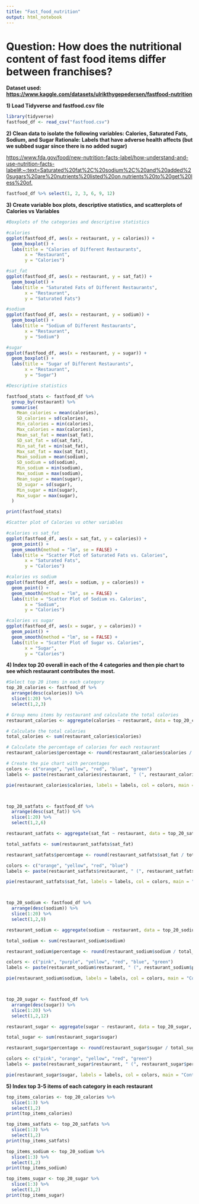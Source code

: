 ```yaml
---
title: "Fast_food_nutrition"
output: html_notebook
---
```


# **Question: How does the nutritional content of fast food items differ between franchises?**

**Dataset used: <https://www.kaggle.com/datasets/ulrikthygepedersen/fastfood-nutrition>**

**1) Load Tidyverse and fastfood.csv file**

```r
library(tidyverse)
fastfood_df <- read_csv("fastfood.csv")

```

**2) Clean data to isolate the following variables: Calories, Saturated Fats, Sodium, and Sugar
Rationale: Labels that have adverse health affects (but we subbed sugar since there is no added sugar)**

<https://www.fda.gov/food/new-nutrition-facts-label/how-understand-and-use-nutrition-facts-label#:~:text=Saturated%20fat%2C%20sodium%2C%20and%20added%20sugars%20are%20nutrients%20listed%20on,nutrients%20to%20get%20less%20of.>

```r

fastfood_df %>% select(1, 2, 3, 6, 9, 12)

```

**3) Create variable box plots, descriptive statistics, and scatterplots of Calories vs Variables**

```r
#Boxplots of the categories and descriptive statistics

#calories
ggplot(fastfood_df, aes(x = restaurant, y = calories)) +
  geom_boxplot() +
  labs(title = "Calories of Different Restaurants",
       x = "Restaurant",
       y = "Calories")

#sat_fat
ggplot(fastfood_df, aes(x = restaurant, y = sat_fat)) +
  geom_boxplot() +
  labs(title = "Saturated Fats of Different Restaurants",
       x = "Restaurant",
       y = "Saturated Fats")

#sodium
ggplot(fastfood_df, aes(x = restaurant, y = sodium)) +
  geom_boxplot() +
  labs(title = "Sodium of Different Restaurants",
       x = "Restaurant",
       y = "Sodium")

#sugar
ggplot(fastfood_df, aes(x = restaurant, y = sugar)) +
  geom_boxplot() +
  labs(title = "Sugar of Different Restaurants",
       x = "Restaurant",
       y = "Sugar")
```

```r
#Descriptive statistics

fastfood_stats <- fastfood_df %>%
  group_by(restaurant) %>%
  summarise(
    Mean_calories = mean(calories),
    SD_calories = sd(calories),
    Min_calories = min(calories),
    Max_calories = max(calories),
    Mean_sat_fat = mean(sat_fat),
    SD_sat_fat = sd(sat_fat),
    Min_sat_fat = min(sat_fat),
    Max_sat_fat = max(sat_fat),
    Mean_sodium = mean(sodium),
    SD_sodium = sd(sodium),
    Min_sodium = min(sodium),
    Max_sodium = max(sodium),
    Mean_sugar = mean(sugar),
    SD_sugar = sd(sugar),
    Min_sugar = min(sugar),
    Max_sugar = max(sugar),
  )

print(fastfood_stats)
```

```r

#Scatter plot of Calories vs other variables

#calories vs sat_fat
ggplot(fastfood_df, aes(x = sat_fat, y = calories)) +
  geom_point() +
  geom_smooth(method = "lm", se = FALSE) +
  labs(title = "Scatter Plot of Saturated Fats vs. Calories",
       x = "Saturated Fats",
       y = "Calories")

#calories vs sodium
ggplot(fastfood_df, aes(x = sodium, y = calories)) +
  geom_point() +
  geom_smooth(method = "lm", se = FALSE) +
  labs(title = "Scatter Plot of Sodium vs. Calories",
       x = "Sodium",
       y = "Calories")

#calories vs sugar
ggplot(fastfood_df, aes(x = sugar, y = calories)) +
  geom_point() +
  geom_smooth(method = "lm", se = FALSE) +
  labs(title = "Scatter Plot of Sugar vs. Calories",
       x = "Sugar",
       y = "Calories")
```

**4) Index top 20 overall in each of the 4 categories and then pie chart to see which restaurant contributes the most.**

```r
#Select top 20 items in each category
top_20_calories <- fastfood_df %>%
  arrange(desc(calories)) %>%
  slice(1:20) %>%
  select(1,2,3)

# Group menu items by restaurant and calculate the total calories
restaurant_calories <- aggregate(calories ~ restaurant, data = top_20_calories, FUN = sum)

# Calculate the total calories
total_calories <- sum(restaurant_calories$calories)

# Calculate the percentage of calories for each restaurant
restaurant_calories$percentage <- round(restaurant_calories$calories / total_calories * 100, 2)

# Create the pie chart with percentages
colors <- c("orange", "yellow", "red", "blue", "green")
labels <- paste(restaurant_calories$restaurant, " (", restaurant_calories$percentage, "%)", sep = "")

pie(restaurant_calories$calories, labels = labels, col = colors, main = "Contributions of Restaurants to Total Calories")



top_20_satfats <- fastfood_df %>%
  arrange(desc(sat_fat)) %>%
  slice(1:20) %>%
  select(1,2,6)

restaurant_satfats <- aggregate(sat_fat ~ restaurant, data = top_20_satfats, FUN = sum)

total_satfats <- sum(restaurant_satfats$sat_fat)

restaurant_satfats$percentage <- round(restaurant_satfats$sat_fat / total_satfats * 100, 2)

colors <- c("orange", "yellow", "red", "blue")
labels <- paste(restaurant_satfats$restaurant, " (", restaurant_satfats$percentage, "%)", sep = "")

pie(restaurant_satfats$sat_fat, labels = labels, col = colors, main = "Contributions of Restaurants to Saturated Fat")



top_20_sodium <- fastfood_df %>%
  arrange(desc(sodium)) %>%
  slice(1:20) %>%
  select(1,2,9)

restaurant_sodium <- aggregate(sodium ~ restaurant, data = top_20_sodium, FUN = sum)

total_sodium <- sum(restaurant_sodium$sodium)

restaurant_sodium$percentage <- round(restaurant_sodium$sodium / total_sodium * 100, 2)

colors <- c("pink", "purple", "yellow", "red", "blue", "green")
labels <- paste(restaurant_sodium$restaurant, " (", restaurant_sodium$percentage, "%)", sep = "")

pie(restaurant_sodium$sodium, labels = labels, col = colors, main = "Contributions of Restaurants to Sodium")



top_20_sugar <- fastfood_df %>%
  arrange(desc(sugar)) %>%
  slice(1:20) %>%
  select(1,2,12)

restaurant_sugar <- aggregate(sugar ~ restaurant, data = top_20_sugar, FUN = sum)

total_sugar <- sum(restaurant_sugar$sugar)

restaurant_sugar$percentage <- round(restaurant_sugar$sugar / total_sugar * 100, 2)

colors <- c("pink", "orange", "yellow", "red", "green")
labels <- paste(restaurant_sugar$restaurant, " (", restaurant_sugar$percentage, "%)", sep = "")

pie(restaurant_sugar$sugar, labels = labels, col = colors, main = "Contributions of Restaurants to Sugar")
```

**5) Index top 3-5 items of each category in each restaurant**

```r
top_items_calories <- top_20_calories %>%
  slice(1:3) %>%
  select(1,2)
print(top_items_calories)

top_items_satfats <- top_20_satfats %>%
  slice(1:3) %>%
  select(1,2)
print(top_items_satfats)

top_items_sodium <- top_20_sodium %>%
  slice(1:3) %>%
  select(1,2)
print(top_items_sodium)

top_items_sugar <- top_20_sugar %>%
  slice(1:3) %>%
  select(1,2)
print(top_items_sugar)
```
